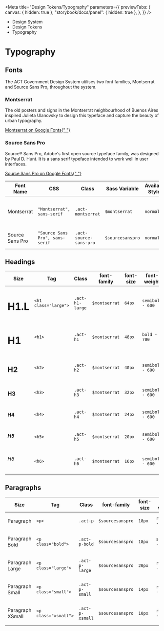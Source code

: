 
<Meta
	title="Design Tokens/Typography"
	parameters={{
		previewTabs: {
			canvas: { hidden: true },
			"storybook/docs/panel": { hidden: true },
		},
	}}
/>

<div className="act-docs-container">
	<Masthead />
	<div className="act-flex act-flex-light-purple">
		<div className="act-flex__container act-flex__container-padding-trim">
			<div className="act-flex__grid">
				<div className="act-flex__row">
					<div className="act-col act-col-sm-12">
						<div className="act-box">
							<div className="act-breadcrumbs">
								<ul className="act-breadcrumbs__container">
									<li className="act-breadcrumbs__crumb act-h6">
										<LinkTo
											className="act-breadcrumbs__crumb__link"
											kind="system-introduction--page"
										>
											Design System <i className="fa-solid fa-angle-right"></i>
										</LinkTo>
									</li>
									<li className="act-breadcrumbs__crumb act-h6">
										<LinkTo
											className="act-breadcrumbs__crumb__link"
											kind="design-tokens-overview--page"
										>
											Design Tokens <i className="fa-solid fa-angle-right"></i>
										</LinkTo>
									</li>
									<li className="act-breadcrumbs__crumb act-h6">
										<LinkTo
											className="act-breadcrumbs__crumb__link"
											kind="design-tokens-typography--page"
										>
											Typography <i className="fa-solid fa-angle-right"></i>
										</LinkTo>
									</li>
								</ul>
							</div>
							<h1>Typography</h1>
						</div>
					</div>
				</div>
			</div>
		</div>
	</div>
	<div className="act-flex">
		<div className="act-flex__container">
			<div className="act-flex__grid">
				<div className="act-flex__row">
					<div className="act-col act-col-sm-12">
						<div className="act-box">
							<h2>Fonts</h2>
							<p>
								The ACT Government Design System utilises two font families,
								Montserrat and Source Sans Pro, throughout the system.
							</p>
						</div>
					</div>
					<div className="act-col act-col-sm-6">
						<div className="act-box">
							<h3>Montserrat</h3>
							<p style={{ fontFamily: "Montserrat" }}>
								The old posters and signs in the Montserrat neighbourhood of
								Buenos Aires inspired Julieta Ulanovsky to design this typeface
								and capture the beauty of urban typography.
							</p>
							<p>
								<a
									href="https://fonts.google.com/specimen/Montserrat/"
									target="_blank"
									title="Google Fonts"
								>
									Montserrat on Google Fonts{" "}
									<i className="fa-solid fa-arrow-up-right-from-square"></i>
								</a>
							</p>
						</div>
					</div>
					<div className="act-col act-col-sm-6">
						<div className="act-box">
							<h3 style={{ fontFamily: "Source Sans Pro" }}>Source Sans Pro</h3>
							<p style={{ fontFamily: "Source Sans Pro" }}>
								Source® Sans Pro, Adobe's first open source typeface family, was
								designed by Paul D. Hunt. It is a sans serif typeface intended
								to work well in user interfaces.
							</p>
							<p>
								<a
									href="https://fonts.google.com/specimen/Source+Sans+Pro/"
									target="_blank"
									title="Google Fonts"
								>
									Source Sans Pro on Google Fonts{" "}
									<i className="fa-solid fa-arrow-up-right-from-square"></i>
								</a>
							</p>
						</div>
					</div>
					<div className="act-col act-col-sm-12">
						<div className="act-box">
							<div className="act-table-container">
								<table className="act-table">
									<thead>
										<tr>
											<th>Font Name</th>
											<th>CSS</th>
											<th>Class</th>
											<th>Sass Variable</th>
											<th>Available Styles</th>
											<th>Available Weights</th>
										</tr>
									</thead>
									<tbody>
										<tr>
											<td>Montserrat</td>
											<td>
												<code>"Montserrat", sans-serif</code>
											</td>
											<td>
												<code className="class">.act-montserrat</code>
											</td>
											<td>
												<code className="sass-var">$montserrat</code>
											</td>
											<td>
												<code>normal</code>
											</td>
											<td>
												<code>regular - 400</code>
												<br />
												<code>semibold - 600</code>
												<br />
												<code>bold - 700</code>
											</td>
										</tr>
										<tr>
											<td>Source Sans Pro</td>
											<td>
												<code>"Source Sans Pro", sans-serif</code>
											</td>
											<td>
												<code className="class">.act-source-sans-pro</code>
											</td>
											<td>
												<code className="sass-var">$sourcesanspro</code>
											</td>
											<td>
												<code>normal</code>
											</td>
											<td>
												<code>regular - 400</code>
												<br />
												<code>semibold - 600</code>
											</td>
										</tr>
									</tbody>
								</table>
							</div>
						</div>
					</div>
				</div>
			</div>
		</div>
	</div>
	<div className="act-flex">
		<div className="act-flex__container">
			<div className="act-flex__grid">
				<div className="act-flex__row">
					<div className="act-col act-col-sm-12">
						<div className="act-box">
							<h2>Headings</h2>
							<div className="act-table-container">
								<table className="act-table">
									<thead>
										<tr>
											<th>Size</th>
											<th>Tag</th>
											<th>Class</th>
											<th>font-family</th>
											<th>font-size</th>
											<th>font-weight</th>
											<th>line-height</th>
										</tr>
									</thead>
									<tbody>
										<tr>
											<td>
												<h1 className="large">H1.L</h1>
											</td>
											<td>
												<code className="hex">&lt;h1 class="large"&gt;</code>
											</td>
											<td>
												<code className="class">.act-h1-large</code>
											</td>
											<td>
												<code className="sass-var">$montserrat</code>
											</td>
											<td>
												<code>64px</code>
											</td>
											<td>
												<code>semibold - 600</code>
											</td>
											<td>
												<code>100%</code>
											</td>
										</tr>
										<tr>
											<td>
												<h1>H1</h1>
											</td>
											<td>
												<code className="hex">&lt;h1&gt;</code>
											</td>
											<td>
												<code className="class">.act-h1</code>
											</td>
											<td>
												<code className="sass-var">$montserrat</code>
											</td>
											<td>
												<code>48px</code>
											</td>
											<td>
												<code>bold - 700</code>
											</td>
											<td>
												<code>100%</code>
											</td>
										</tr>
										<tr>
											<td>
												<h2>H2</h2>
											</td>
											<td>
												<code className="hex">&lt;h2&gt;</code>
											</td>
											<td>
												<code className="class">.act-h2</code>
											</td>
											<td>
												<code className="sass-var">$montserrat</code>
											</td>
											<td>
												<code>40px</code>
											</td>
											<td>
												<code>semibold - 600</code>
											</td>
											<td>
												<code>120%</code>
											</td>
										</tr>
										<tr>
											<td>
												<h3>H3</h3>
											</td>
											<td>
												<code className="hex">&lt;h3&gt;</code>
											</td>
											<td>
												<code className="class">.act-h3</code>
											</td>
											<td>
												<code className="sass-var">$montserrat</code>
											</td>
											<td>
												<code>32px</code>
											</td>
											<td>
												<code>semibold - 600</code>
											</td>
											<td>
												<code>120%</code>
											</td>
										</tr>
										<tr>
											<td>
												<h4>H4</h4>
											</td>
											<td>
												<code className="hex">&lt;h4&gt;</code>
											</td>
											<td>
												<code className="class">.act-h4</code>
											</td>
											<td>
												<code className="sass-var">$montserrat</code>
											</td>
											<td>
												<code>24px</code>
											</td>
											<td>
												<code>semibold - 600</code>
											</td>
											<td>
												<code>130%</code>
											</td>
										</tr>
										<tr>
											<td>
												<h5>H5</h5>
											</td>
											<td>
												<code className="hex">&lt;h5&gt;</code>
											</td>
											<td>
												<code className="class">.act-h5</code>
											</td>
											<td>
												<code className="sass-var">$montserrat</code>
											</td>
											<td>
												<code>20px</code>
											</td>
											<td>
												<code>semibold - 600</code>
											</td>
											<td>
												<code>130%</code>
											</td>
										</tr>
										<tr>
											<td>
												<h6>H6</h6>
											</td>
											<td>
												<code className="hex">&lt;h6&gt;</code>
											</td>
											<td>
												<code className="class">.act-h6</code>
											</td>
											<td>
												<code className="sass-var">$montserrat</code>
											</td>
											<td>
												<code>16px</code>
											</td>
											<td>
												<code>semibold - 600</code>
											</td>
											<td>
												<code>130%</code>
											</td>
										</tr>
									</tbody>
								</table>
							</div>
						</div>
					</div>
				</div>
			</div>
		</div>
	</div>
	<div className="act-flex">
		<div className="act-flex__container">
			<div className="act-flex__grid">
				<div className="act-flex__row">
					<div className="act-col act-col-sm-12">
						<div className="act-box">
							<h2>Paragraphs</h2>
							<div className="act-table-container">
								<table className="act-table">
									<thead>
										<tr>
											<th>Size</th>
											<th>Tag</th>
											<th>Class</th>
											<th>font-family</th>
											<th>font-size</th>
											<th>font-weight</th>
											<th>line-height</th>
										</tr>
									</thead>
									<tbody>
										<tr>
											<td>
												<p>Paragraph</p>
											</td>
											<td>
												<code className="hex">&lt;p&gt;</code>
											</td>
											<td>
												<code className="class">.act-p</code>
											</td>
											<td>
												<code className="sass-var">$sourcesanspro</code>
											</td>
											<td>
												<code>18px</code>
											</td>
											<td>
												<code>regular - 400</code>
											</td>
											<td>
												<code>150%</code>
											</td>
										</tr>
										<tr>
											<td>
												<p className="bold">Paragraph Bold</p>
											</td>
											<td>
												<code className="hex">&lt;p class="bold"&gt;</code>
											</td>
											<td>
												<code className="class">.act-p-bold</code>
											</td>
											<td>
												<code className="sass-var">$sourcesanspro</code>
											</td>
											<td>
												<code>18px</code>
											</td>
											<td>
												<code>semibold - 600</code>
											</td>
											<td>
												<code>150%</code>
											</td>
										</tr>
										<tr>
											<td>
												<p className="large">Paragraph Large</p>
											</td>
											<td>
												<code className="hex">&lt;p class="large"&gt;</code>
											</td>
											<td>
												<code className="class">.act-p-large</code>
											</td>
											<td>
												<code className="sass-var">$sourcesanspro</code>
											</td>
											<td>
												<code>20px</code>
											</td>
											<td>
												<code>regular - 400</code>
											</td>
											<td>
												<code>150%</code>
											</td>
										</tr>
										<tr>
											<td>
												<p className="small">Paragraph Small</p>
											</td>
											<td>
												<code className="hex">&lt;p class="small"&gt;</code>
											</td>
											<td>
												<code className="class">.act-p-small</code>
											</td>
											<td>
												<code className="sass-var">$sourcesanspro</code>
											</td>
											<td>
												<code>14px</code>
											</td>
											<td>
												<code>regular - 400</code>
											</td>
											<td>
												<code>150%</code>
											</td>
										</tr>
										<tr>
											<td>
												<p className="xsmall">Paragraph XSmall</p>
											</td>
											<td>
												<code className="hex">&lt;p class="xsmall"&gt;</code>
											</td>
											<td>
												<code className="class">.act-p-xsmall</code>
											</td>
											<td>
												<code className="sass-var">$sourcesanspro</code>
											</td>
											<td>
												<code>10px</code>
											</td>
											<td>
												<code>regular - 400</code>
											</td>
											<td>
												<code>150%</code>
											</td>
										</tr>
									</tbody>
								</table>
							</div>
						</div>
					</div>
				</div>
			</div>
		</div>
	</div>
	<AoC />
	<Footer />
</div>
